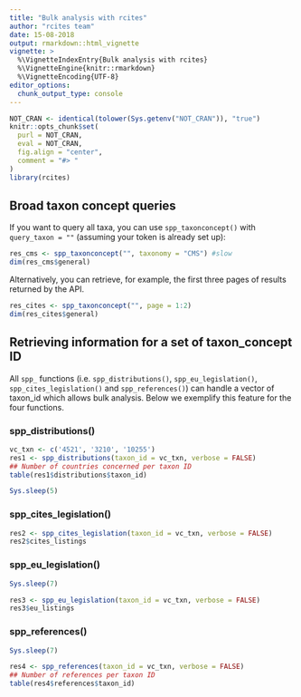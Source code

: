 ```yaml
---
title: "Bulk analysis with rcites"
author: "rcites team"
date: 15-08-2018
output: rmarkdown::html_vignette
vignette: >
  %\VignetteIndexEntry{Bulk analysis with rcites}
  %\VignetteEngine{knitr::rmarkdown}
  %\VignetteEncoding{UTF-8}
editor_options:
  chunk_output_type: console
---
```



```r
NOT_CRAN <- identical(tolower(Sys.getenv("NOT_CRAN")), "true")
knitr::opts_chunk$set(
  purl = NOT_CRAN,
  eval = NOT_CRAN,
  fig.align = "center",
  comment = "#> "
)
library(rcites)
```

## Broad taxon concept queries

If you want to query all taxa, you can use `spp_taxonconcept()` with
`query_taxon = ""` (assuming your token is already set up):

```r
res_cms <- spp_taxonconcept("", taxonomy = "CMS") #slow
dim(res_cms$general)
```

Alternatively, you can retrieve, for example, the first three pages of results
returned by the API.

```r
res_cites <- spp_taxonconcept("", page = 1:2)
dim(res_cites$general)
```

## Retrieving information for a set of taxon_concept ID

All `spp_` functions (i.e. `spp_distributions()`, `spp_eu_legislation()`,
`spp_cites_legislation()` and `spp_references()`) can handle a vector of
taxon_id which allows bulk analysis.
Below we exemplify this feature for the four functions.

### spp_distributions()

```r
vc_txn <- c('4521', '3210', '10255')
res1 <- spp_distributions(taxon_id = vc_txn, verbose = FALSE)
## Number of countries concerned per taxon ID
table(res1$distributions$taxon_id)
```

```r
Sys.sleep(5)
```

### spp_cites_legislation()

```r
res2 <- spp_cites_legislation(taxon_id = vc_txn, verbose = FALSE)
res2$cites_listings
```

### spp_eu_legislation()

```r
Sys.sleep(7)
```

```r
res3 <- spp_eu_legislation(taxon_id = vc_txn, verbose = FALSE)
res3$eu_listings
```


### spp_references()

```r
Sys.sleep(7)
```

```r
res4 <- spp_references(taxon_id = vc_txn, verbose = FALSE)
## Number of references per taxon ID
table(res4$references$taxon_id)
```
